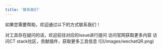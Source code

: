 ```yaml
---
title: '联系我们'
---
```


如果您需要帮助，欢迎通过以下的方式联系我们！

<CardGroup cols={2}>
  <Card title="Github issue" icon="github" href="https://github.com/chaitin/xray/issues">
    对工具存在疑问的话，欢迎前往对应的issue进行提问
  </Card>
  <Card title="官网" icon="browser" href="https://xray.cool/">
    访问官网获取更多内容
  </Card>
  <Card title="CT stack" icon="globe-pointer" href="https://stack.chaitin.com/tool/detail/1">
    访问CT stack社区，贡献插件，获取更多工具信息
  </Card>
  <Card title="微信" icon="weixin">
    ![](/images/wechatQR.png)
  </Card>
</CardGroup>
